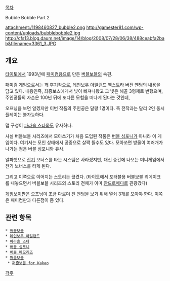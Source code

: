 [[목차]]

Bubble Bobble Part 2

attachment:/1198460827_bubble2.png
http://gamester81.com/wp-content/uploads/bubblebobble2.jpg
http://cfs13.blog.daum.net/image/14/blog/2008/07/28/06/38/488ceabfa2bab&filename=3361_3.JPG

== 개요 ==
[[타이토]]에서 1993년에 [[패미컴]]용으로 만든 [[버블보블]]의 속편.

패미컴 게임으로서는 꽤 후기작으로, [[레인보우 아일랜드]] 엑스트라 버전 엔딩의 내용을 담고 있다. 내용인즉, 최종보스에게서 빛이 빠져나왔고 그 빛은 해골 3형제로 변했으며, 주인공들의 자손은 100년 뒤에 또다른 모험을 떠나게 된다는 것인데,

오프닝을 보면 알겠지만 이번 작품의 주인공은 달랑 1명이다. 즉 전작과는 달리 2인 동시 플레이는 불가능하다. 

맵 구성이 [[파라솔 스타]]와도 유사하다. 

사실 버블보블 시리즈에서 모아쏘기가 처음 도입된 작품은 [[버블 심포니]]가 아니라 이 게임이다. 여기서는 모인 상태에서 공중으로 살짝 뜰수도 있다. 모아쏘면 방울이 여러개가 나가는 점은 버블 심포니와 유사.

알파벳으로 [[잔기]] 보너스를 타는 시스템은 사라졌지만, 대신 중간에 나오는 미니게임에서 잔기 보너스를 타게 된다.

그리고 이쪽으로 이어지는 스토리는 끊겼다. (타이토에서 포터블용 버블보블 리메이크를 내놓으면서 버블보블 시리즈의 스토리 전체가 이미 [[안드로메다]]로 관광갔다)

[[게임보이]]판은 오프닝이 조금 다르며 진 엔딩을 보기 위해 열쇠 3개를 모아야 한다.
이쪽은 패미컴판과 다른점이 좀 있다.

== 관련 항목 ==
 * [[버블보블]]
 * [[레인보우 아일랜드]]
 * [[파라솔 스타]]
 * [[버블 심포니]]
 * [[버블 메모리즈]]
 * [[퍼즐보블]]
  * [[퍼즐보블 for Kakao]]

[[각주]]
